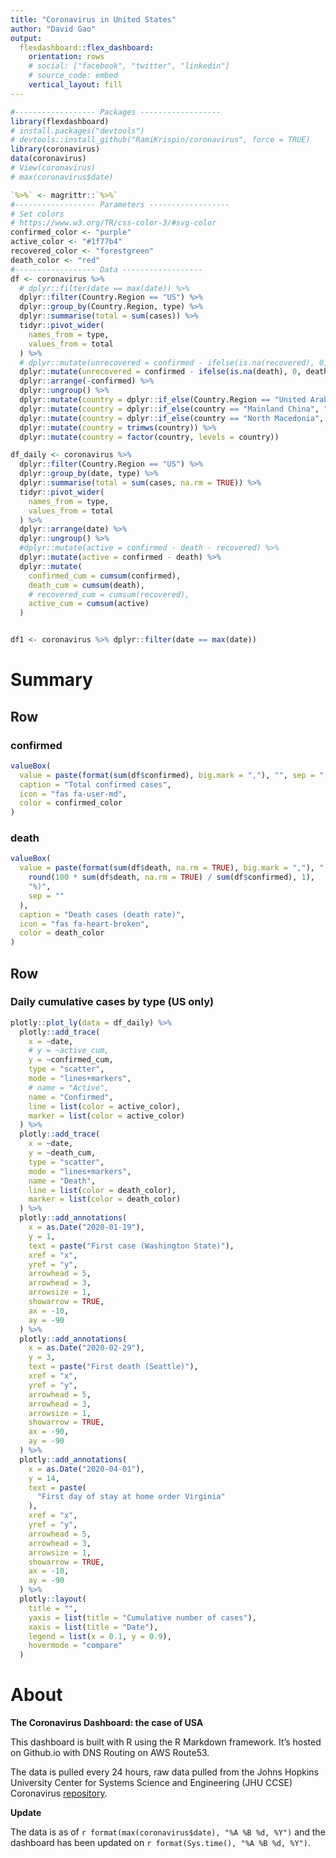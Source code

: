 ```yaml
---
title: "Coronavirus in United States"
author: "David Gao"
output: 
  flexdashboard::flex_dashboard:
    orientation: rows
    # social: ["facebook", "twitter", "linkedin"]
    # source_code: embed
    vertical_layout: fill
---
```


```r
#------------------ Packages ------------------
library(flexdashboard)
# install.packages("devtools")
# devtools::install_github("RamiKrispin/coronavirus", force = TRUE)
library(coronavirus)
data(coronavirus)
# View(coronavirus)
# max(coronavirus$date)

`%>%` <- magrittr::`%>%`
#------------------ Parameters ------------------
# Set colors
# https://www.w3.org/TR/css-color-3/#svg-color
confirmed_color <- "purple"
active_color <- "#1f77b4"
recovered_color <- "forestgreen"
death_color <- "red"
#------------------ Data ------------------
df <- coronavirus %>%
  # dplyr::filter(date == max(date)) %>%
  dplyr::filter(Country.Region == "US") %>%
  dplyr::group_by(Country.Region, type) %>%
  dplyr::summarise(total = sum(cases)) %>%
  tidyr::pivot_wider(
    names_from = type,
    values_from = total
  ) %>%
  # dplyr::mutate(unrecovered = confirmed - ifelse(is.na(recovered), 0, recovered) - ifelse(is.na(death), 0, death)) %>%
  dplyr::mutate(unrecovered = confirmed - ifelse(is.na(death), 0, death)) %>%
  dplyr::arrange(-confirmed) %>%
  dplyr::ungroup() %>%
  dplyr::mutate(country = dplyr::if_else(Country.Region == "United Arab Emirates", "UAE", Country.Region)) %>%
  dplyr::mutate(country = dplyr::if_else(country == "Mainland China", "China", country)) %>%
  dplyr::mutate(country = dplyr::if_else(country == "North Macedonia", "N.Macedonia", country)) %>%
  dplyr::mutate(country = trimws(country)) %>%
  dplyr::mutate(country = factor(country, levels = country))

df_daily <- coronavirus %>%
  dplyr::filter(Country.Region == "US") %>%
  dplyr::group_by(date, type) %>%
  dplyr::summarise(total = sum(cases, na.rm = TRUE)) %>%
  tidyr::pivot_wider(
    names_from = type,
    values_from = total
  ) %>%
  dplyr::arrange(date) %>%
  dplyr::ungroup() %>%
  #dplyr::mutate(active = confirmed - death - recovered) %>%
  dplyr::mutate(active = confirmed - death) %>%
  dplyr::mutate(
    confirmed_cum = cumsum(confirmed),
    death_cum = cumsum(death),
    # recovered_cum = cumsum(recovered),
    active_cum = cumsum(active)
  )


df1 <- coronavirus %>% dplyr::filter(date == max(date))
```

Summary
=======================================================================

Row {data-width=400}
-----------------------------------------------------------------------

### confirmed {.value-box}

```r

valueBox(
  value = paste(format(sum(df$confirmed), big.mark = ","), "", sep = " "),
  caption = "Total confirmed cases",
  icon = "fas fa-user-md",
  color = confirmed_color
)
```
















### death {.value-box}

```r

valueBox(
  value = paste(format(sum(df$death, na.rm = TRUE), big.mark = ","), " (",
    round(100 * sum(df$death, na.rm = TRUE) / sum(df$confirmed), 1),
    "%)",
    sep = ""
  ),
  caption = "Death cases (death rate)",
  icon = "fas fa-heart-broken",
  color = death_color
)
```


Row
-----------------------------------------------------------------------

### **Daily cumulative cases by type** (US only)
    
```r
plotly::plot_ly(data = df_daily) %>%
  plotly::add_trace(
    x = ~date,
    # y = ~active_cum,
    y = ~confirmed_cum,
    type = "scatter",
    mode = "lines+markers",
    # name = "Active",
    name = "Confirmed",
    line = list(color = active_color),
    marker = list(color = active_color)
  ) %>%
  plotly::add_trace(
    x = ~date,
    y = ~death_cum,
    type = "scatter",
    mode = "lines+markers",
    name = "Death",
    line = list(color = death_color),
    marker = list(color = death_color)
  ) %>%
  plotly::add_annotations(
    x = as.Date("2020-01-19"),
    y = 1,
    text = paste("First case (Washington State)"),
    xref = "x",
    yref = "y",
    arrowhead = 5,
    arrowhead = 3,
    arrowsize = 1,
    showarrow = TRUE,
    ax = -10,
    ay = -90
  ) %>%
  plotly::add_annotations(
    x = as.Date("2020-02-29"),
    y = 3,
    text = paste("First death (Seattle)"),
    xref = "x",
    yref = "y",
    arrowhead = 5,
    arrowhead = 3,
    arrowsize = 1,
    showarrow = TRUE,
    ax = -90,
    ay = -90
  ) %>%
  plotly::add_annotations(
    x = as.Date("2020-04-01"),
    y = 14,
    text = paste(
      "First day of stay at home order Virginia"
    ),
    xref = "x",
    yref = "y",
    arrowhead = 5,
    arrowhead = 3,
    arrowsize = 1,
    showarrow = TRUE,
    ax = -10,
    ay = -90
  ) %>%
  plotly::layout(
    title = "",
    yaxis = list(title = "Cumulative number of cases"),
    xaxis = list(title = "Date"),
    legend = list(x = 0.1, y = 0.9),
    hovermode = "compare"
  )
```

<!-- Comparison -->
<!-- ======================================================================= -->


<!-- Column {data-width=400} -->
<!-- ------------------------------------- -->


<!-- ### **Daily new confirmed cases** -->

<!-- ```{r} -->
<!-- daily_confirmed <- coronavirus %>% -->
<!--   dplyr::filter(type == "confirmed") %>% -->
<!--   dplyr::filter(date >= "2020-02-29") %>% -->
<!--   dplyr::mutate(country = Country.Region) %>% -->
<!--   dplyr::group_by(date, country) %>% -->
<!--   dplyr::summarise(total = sum(cases)) %>% -->
<!--   dplyr::ungroup() %>% -->
<!--   tidyr::pivot_wider(names_from = country, values_from = total) -->

<!-- #---------------------------------------- -->
<!-- # Plotting the data -->

<!-- daily_confirmed %>% -->
<!--   plotly::plot_ly() %>% -->
<!--   plotly::add_trace( -->
<!--     x = ~date, -->
<!--     y = ~Belgium, -->
<!--     type = "scatter", -->
<!--     mode = "lines+markers", -->
<!--     name = "Belgium" -->
<!--   ) %>% -->
<!--   # plotly::add_trace( -->
<!--   #   x = ~date, -->
<!--   #   y = ~France, -->
<!--   #   type = "scatter", -->
<!--   #   mode = "lines+markers", -->
<!--   #   name = "France" -->
<!--   # ) %>% -->
<!--   plotly::add_trace( -->
<!--     x = ~date, -->
<!--     y = ~Spain, -->
<!--     type = "scatter", -->
<!--     mode = "lines+markers", -->
<!--     name = "Spain" -->
<!--   ) %>% -->
<!--   plotly::add_trace( -->
<!--     x = ~date, -->
<!--     y = ~Italy, -->
<!--     type = "scatter", -->
<!--     mode = "lines+markers", -->
<!--     name = "Italy" -->
<!--   ) %>% -->
<!--   plotly::layout( -->
<!--     title = "", -->
<!--     legend = list(x = 0.1, y = 0.9), -->
<!--     yaxis = list(title = "Number of new confirmed cases"), -->
<!--     xaxis = list(title = "Date"), -->
<!--     # paper_bgcolor = "black", -->
<!--     # plot_bgcolor = "black", -->
<!--     # font = list(color = 'white'), -->
<!--     hovermode = "compare", -->
<!--     margin = list( -->
<!--       # l = 60, -->
<!--       # r = 40, -->
<!--       b = 10, -->
<!--       t = 10, -->
<!--       pad = 2 -->
<!--     ) -->
<!--   ) -->
<!-- ``` -->
 
<!-- ### **Cases distribution by type** -->

<!-- ```{r daily_summary} -->
<!-- df_EU <- coronavirus %>% -->
<!--   # dplyr::filter(date == max(date)) %>% -->
<!--   dplyr::filter(Country.Region == "Belgium" | -->
<!--     Country.Region == "France" | -->
<!--     Country.Region == "Italy" | -->
<!--     Country.Region == "Spain") %>% -->
<!--   dplyr::group_by(Country.Region, type) %>% -->
<!--   dplyr::summarise(total = sum(cases)) %>% -->
<!--   tidyr::pivot_wider( -->
<!--     names_from = type, -->
<!--     values_from = total -->
<!--   ) %>% -->
<!--   # dplyr::mutate(unrecovered = confirmed - ifelse(is.na(recovered), 0, recovered) - ifelse(is.na(death), 0, death)) %>% -->
<!--   dplyr::mutate(unrecovered = confirmed - ifelse(is.na(death), 0, death)) %>% -->
<!--   dplyr::arrange(confirmed) %>% -->
<!--   dplyr::ungroup() %>% -->
<!--   dplyr::mutate(country = dplyr::if_else(Country.Region == "United Arab Emirates", "UAE", Country.Region)) %>% -->
<!--   dplyr::mutate(country = dplyr::if_else(country == "Mainland China", "China", country)) %>% -->
<!--   dplyr::mutate(country = dplyr::if_else(country == "North Macedonia", "N.Macedonia", country)) %>% -->
<!--   dplyr::mutate(country = trimws(country)) %>% -->
<!--   dplyr::mutate(country = factor(country, levels = country)) -->

<!-- plotly::plot_ly( -->
<!--   data = df_EU, -->
<!--   x = ~country, -->
<!--   # y = ~unrecovered, -->
<!--   y = ~ confirmed, -->
<!--   # text =  ~ confirmed, -->
<!--   # textposition = 'auto', -->
<!--   type = "bar", -->
<!--   name = "Confirmed", -->
<!--   marker = list(color = active_color) -->
<!-- ) %>% -->
<!--   plotly::add_trace( -->
<!--     y = ~death, -->
<!--     # text =  ~ death, -->
<!--     # textposition = 'auto', -->
<!--     name = "Death", -->
<!--     marker = list(color = death_color) -->
<!--   ) %>% -->
<!--   plotly::layout( -->
<!--     barmode = "stack", -->
<!--     yaxis = list(title = "Total cases"), -->
<!--     xaxis = list(title = ""), -->
<!--     hovermode = "compare", -->
<!--     margin = list( -->
<!--       # l = 60, -->
<!--       # r = 40, -->
<!--       b = 10, -->
<!--       t = 10, -->
<!--       pad = 2 -->
<!--     ) -->
<!--   ) -->
<!-- ``` -->


<!-- Map -->
<!-- ======================================================================= -->

<!-- ### **World map of cases** (*use + and - icons to zoom in/out*) -->

<!-- ```{r} -->
<!-- # map tab added by Art Steinmetz -->
<!-- library(leaflet) -->
<!-- library(leafpop) -->
<!-- library(purrr) -->
<!-- cv_data_for_plot <- coronavirus %>% -->
<!--   # dplyr::filter(Country.Region == "Belgium") %>% -->
<!--   dplyr::filter(cases > 0) %>% -->
<!--   dplyr::group_by(Country.Region, Province.State, Lat, Long, type) %>% -->
<!--   dplyr::summarise(cases = sum(cases)) %>% -->
<!--   dplyr::mutate(log_cases = 2 * log(cases)) %>% -->
<!--   dplyr::ungroup() -->
<!-- cv_data_for_plot.split <- cv_data_for_plot %>% split(cv_data_for_plot$type) -->
<!-- pal <- colorFactor(c("orange", "red", "green"), domain = c("confirmed", "death", "recovered")) -->
<!-- map_object <- leaflet() %>% addProviderTiles(providers$Stamen.Toner) -->
<!-- names(cv_data_for_plot.split) %>% -->
<!--   purrr::walk(function(df) { -->
<!--     map_object <<- map_object %>% -->
<!--       addCircleMarkers( -->
<!--         data = cv_data_for_plot.split[[df]], -->
<!--         lng = ~Long, lat = ~Lat, -->
<!--         #                 label=~as.character(cases), -->
<!--         color = ~ pal(type), -->
<!--         stroke = FALSE, -->
<!--         fillOpacity = 0.8, -->
<!--         radius = ~log_cases, -->
<!--         popup = leafpop::popupTable(cv_data_for_plot.split[[df]], -->
<!--           feature.id = FALSE, -->
<!--           row.numbers = FALSE, -->
<!--           zcol = c("type", "cases", "Country.Region", "Province.State") -->
<!--         ), -->
<!--         group = df, -->
<!--         #                 clusterOptions = markerClusterOptions(removeOutsideVisibleBounds = F), -->
<!--         labelOptions = labelOptions( -->
<!--           noHide = F, -->
<!--           direction = "auto" -->
<!--         ) -->
<!--       ) -->
<!--   }) -->

<!-- map_object %>% -->
<!--   addLayersControl( -->
<!--     overlayGroups = names(cv_data_for_plot.split), -->
<!--     options = layersControlOptions(collapsed = FALSE) -->
<!--   ) -->
<!-- ``` -->





About
=======================================================================

**The Coronavirus Dashboard: the case of USA**

This dashboard is built with R using the R Markdown framework. It's hosted on Github.io with DNS Routing on AWS Route53.

The data is pulled every 24 hours, raw data pulled from the Johns Hopkins University Center for Systems Science and Engineering (JHU CCSE) Coronavirus [repository](https://github.com/RamiKrispin/coronavirus-csv){target="_blank"}.

**Update**

The data is as of `r format(max(coronavirus$date), "%A %B %d, %Y")` and the dashboard has been updated on `r format(Sys.time(), "%A %B %d, %Y")`.